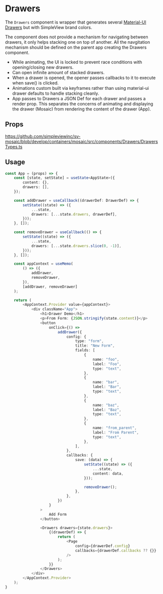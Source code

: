 
<Meta of={stories} />

# Drawers
The `Drawers` component is wrapper that generates several [Material-UI Drawers](https://mui.com/material-ui/react-drawer/#main-content) but with SimpleView brand colors.

The component does not provide a mechanism for navigating between drawers, it only helps stacking one on top of another.
All the navgitation mechanism should be defined on the parent app creating the Drawers component.

* While animating, the UI is locked to prevent race conditions with opening/closing new drawers.
* Can open infinite amount of stacked drawers.
* When a drawer is opened, the opener passes callbacks to it to execute when save() is clicked.
* Animations custom built via keyframes rather than using material-ui drawer defaults to handle stacking cleanly.
* App passes to Drawers a JSON Def for each drawer and passes a render prop. This separates the concerns of animating and displaying the drawer (Mosaic) from rendering the content of the drawer (App).

## Props

https://github.com/simpleviewinc/sv-mosaic/blob/develop/containers/mosaic/src/components/Drawers/DrawersTypes.ts

## Usage
```ts
const App = (props) => {
	const [state, setState] = useState<AppState>({
		content: {},
		drawers: [],
	});

	const addDrawer = useCallback((drawerDef: DrawerDef) => {
		setState((state) => ({
			...state,
			drawers: [...state.drawers, drawerDef],
		}));
	}, []);

	const removeDrawer = useCallback(() => {
		setState((state) => ({
			...state,
			drawers: [...state.drawers.slice(0, -1)],
		}));
	}, []);

	const appContext = useMemo(
		() => ({
			addDrawer,
			removeDrawer,
		}),
		[addDrawer, removeDrawer]
	);

	return (
		<AppContext.Provider value={appContext}>
			<div className="App">
				<h1>Drawer Demo</h1>
				<p>From Form: {JSON.stringify(state.content)}</p>
				<button
					onClick={() =>
						addDrawer({
							config: {
								type: "form",
								title: "New Form",
								fields: [
									{
										name: "foo",
										label: "Foo",
										type: "text",
									},
									{
										name: "bar",
										label: "Bar",
										type: "text",
									},
									{
										name: "baz",
										label: "Baz",
										type: "text",
									},
									{
										name: "from_parent",
										label: "From Parent",
										type: "text",
									},
								],
							},
							callbacks: {
								save: (data) => {
									setState((state) => ({
										...state,
										content: data,
									}));

									removeDrawer();
								},
							},
						})
					}
				>
					Add Form
				</button>

				<Drawers drawers={state.drawers}>
					{(drawerDef) => {
						return (
							<Page
								config={drawerDef.config}
								callbacks={drawerDef.callbacks ?? {}}
							/>
						);
					}}
				</Drawers>
			</div>
		</AppContext.Provider>
	);
}
```

<Canvas of={stories.Playground} />
